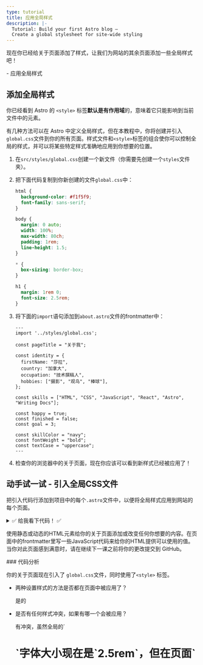 ```yaml
---
type: tutorial
title: 应用全局样式
description: |-
  Tutorial: Build your first Astro blog —
  Create a global stylesheet for site-wide styling
---
```



现在你已经给关于页面添加了样式，让我们为网站的其余页面添加一些全局样式吧！

<PreCheck>
  - 应用全局样式
</PreCheck>

## 添加全局样式

你已经看到 Astro 的 `<style>` 标签**默认是有作用域**的，意味着它只能影响到当前文件中的元素。

有几种方法可以在 Astro 中定义全局样式，但在本教程中，你将创建并引入`global.css`文件到你的所有页面。样式文件和`<style>`标签的组合使你可以控制全局的样式，并可以将某些特定样式准确地应用到你想要的位置。

1. 在`src/styles/global.css`创建一个新文件（你需要先创建一个`styles`文件夹）。

2. 把下面代码复制到你新创建的文件`global.css`中：

    ```css title="src/styles/global.css"
    html {
      background-color: #f1f5f9;
      font-family: sans-serif;
    }

    body {
      margin: 0 auto;
      width: 100%;
      max-width: 80ch;
      padding: 1rem;
      line-height: 1.5;
    }

    * {
      box-sizing: border-box;
    }

    h1 {
      margin: 1rem 0;
      font-size: 2.5rem;
    }
    ```

3. 将下面的`import`语句添加到`about.astro`文件的frontmatter中：

    ```astro title="src/pages/about.astro" ins={2}
    ---
    import '../styles/global.css';

    const pageTitle = "关于我";

    const identity = {
      firstName: "莎拉",
      country: "加拿大",
      occupation: "技术撰稿人",
      hobbies: ["摄影", "观鸟", "棒球"],
    };

    const skills = ["HTML", "CSS", "JavaScript", "React", "Astro", "Writing Docs"];

    const happy = true;
    const finished = false;
    const goal = 3;

    const skillColor = "navy";
    const fontWeight = "bold";
    const textCase = "uppercase";
    ---
    ```

4. 检查你的浏览器中的关于页面，现在你应该可以看到新样式已经被应用了！

<Box icon="puzzle-piece">

## 动手试一试 - 引入全局CSS文件

把引入代码行添加到项目中的每个`.astro`文件中，以便将全局样式应用到网站的每个页面。

<details>
<summary>✅ 给我看下代码！ ✅</summary>

将以下引入代码添加到另外两个页面文件中：`src/pages/index.astro`和`src/pages/blog.astro`。

```astro title="src/pages/index.astro" ins={2}
---
import '../styles/global.css';
---
```
</details>
</Box>

使用静态或动态的HTML元素给你的关于页面添加或改变任何你想要的内容。在页面中的frontmatter里写一些JavaScript代码来给你的HTML提供可以使用的值。当你对此页面感到满意时，请在继续下一课之前将你的更改提交到 GitHub。

<Box icon="question-mark">
### 代码分析

你的关于页面现在引入了 `global.css`文件，同时使用了`<style>` 标签。

- 两种设置样式的方法是否都在页面中被应用了？

    <p>
      <Spoiler>是的</Spoiler>
    </p>

- 是否有任何样式冲突，如果有哪一个会被应用？

    <p>
      <Spoiler>有冲突，虽然全局的`<h1>`字体大小现在是`2.5rem`，但在页面`<style>`标签中声明的`4rem`被优先应用到了当前页面上。</Spoiler>
    </p>

- 描述`global.css`和`<style>`如何协同工作。

    <p>
      <Spoiler>当在全局和页面的本地`<style>`标签中定义的样式冲突时，本地样式会覆盖全局样式。（但是，可能还涉及其他影响因素，因此经常性检查你的网站以确保应用了正确的样式！）</Spoiler>
    </p>

- 你会如果选择在页面中引入`global.css`文件还是使用`<style>`标签？

    <p>
      <Spoiler>如果你希望可以在整个网站范围内应用样式，你可以选择使用文件`global.css`。但是，如果你希望样式仅应用于单个`.astro`文件中的 HTML 内容，而会不影响站点上的其他元素，你可以选择`<style>`标签。</Spoiler>
    </p>

</Box>



<Box icon="check-list">
## 任务清单

<Checklist>
- [ ] 我可以通过引入`.css`文件来应用全局样式。
</Checklist>
</Box>

### 资源
- [Astro syntax vs JSX - comparison](/cn/core-concepts/astro-components/#differences-between-astro-and-jsx)

- [Astro `<style>` tag](/cn/guides/styling/#styling-in-astro)

- [CSS variables in Astro](/cn/guides/styling/#css-variables)



